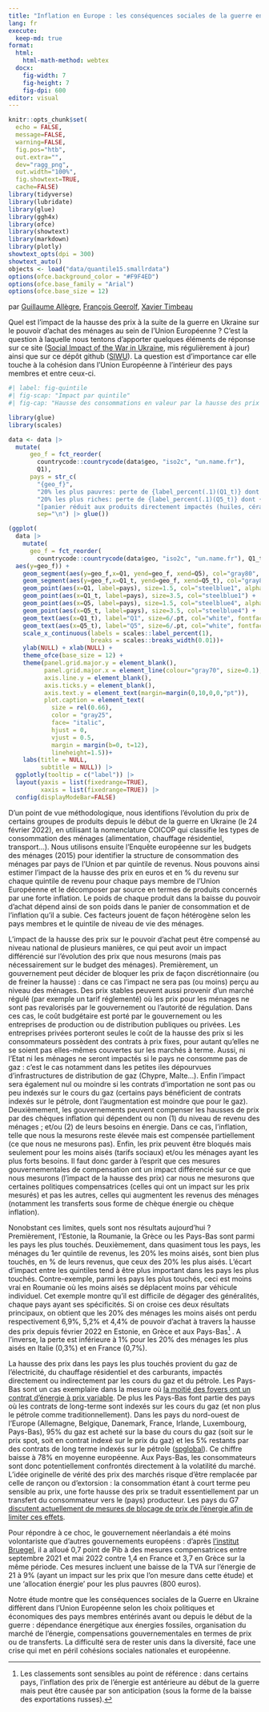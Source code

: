 ```yaml
---
title: "Inflation en Europe : les conséquences sociales de la guerre en Ukraine"
lang: fr
execute: 
  keep-md: true
format: 
  html:
    html-math-method: webtex
  docx: 
    fig-width: 7
    fig-height: 7
    fig-dpi: 600
editor: visual
---
```


```r
knitr::opts_chunk$set(
  echo = FALSE,
  message=FALSE, 
  warning=FALSE, 
  fig.pos="htb", 
  out.extra="",
  dev="ragg_png",
  out.width="100%",
  fig.showtext=TRUE,
  cache=FALSE)
library(tidyverse)
library(lubridate)
library(glue)
library(ggh4x)
library(ofce)
library(showtext)
library(markdown)
library(plotly)
showtext_opts(dpi = 300)
showtext_auto()
objects <- load("data/quantile15.smallrdata")
options(ofce.background_color = "#F9F4ED")
options(ofce.base_family = "Arial")
options(ofce.base_size = 12)

```

par [Guillaume Allègre](mailto:guillaume.allegre@sciencespo.fr), [François Geerolf](mailto:françois.geerolf@sciencespo.fr), [Xavier Timbeau](mailto:xavier.timbeau@sciencespo.fr)

Quel est l'impact de la hausse des prix à la suite de la guerre en Ukraine sur le pouvoir d'achat des ménages au sein de l'Union Européenne ?
C'est la question à laquelle nous tentons d'apporter quelques éléments de réponse sur ce site ([Social Impact of the War in Ukraine](https://ofce.shinyapps.io/siwu/), mis régulièrement à jour) ainsi que sur ce dépôt github ([SIWU](https://github.com/OFCE/SIWU)).
La question est d'importance car elle touche à la cohésion dans l'Union Européenne à l'intérieur des pays membres et entre ceux-ci.

```r
#| label: fig-quintile
#| fig-scap: "Impact par quintile"
#| fig-cap: "Hausse des consommations en valeur par la hausse des prix depuis février 2022 jusqu'à avril 2022 en % du revenu du quintile. L'impact est la somme de l'impact chaque mois divisé par la somme des revenus mensuels sur la même période. Les points plus petits sont pour une sélection de produits (huiles et matières grasses (CP0111), céréales (CP0115), combustibles pour le transport (CP0451, CP0452, CP0453, CP0454) et le chauffage (CP0722) - Source: Eurostat HICP et revenus par quintile"

library(glue)
library(scales)

data <- data |>
  mutate(
      geo_f = fct_reorder(
        countrycode::countrycode(data$geo, "iso2c", "un.name.fr"),
        Q1),
      pays = str_c(
        "{geo_f}",
        "20% les plus pauvres: perte de {label_percent(.1)(Q1_t)} dont {label_percent(.1)(Q1)} panier réduit",
        "20% les plus riches: perte de {label_percent(.1)(Q5_t)} dont {label_percent(.1)(Q5)} panier réduit", 
        "[panier réduit aux produits directement impactés (huiles, cérales, combustibles)]",
        sep="\n") |> glue())

(ggplot(
  data |> 
    mutate(
      geo_f = fct_reorder(
        countrycode::countrycode(data$geo, "iso2c", "un.name.fr"), Q1_t)) ,
  aes(y=geo_f)) + 
    geom_segment(aes(y=geo_f,x=Q1, yend=geo_f, xend=Q5), col="gray80", alpha=0.5, size=1.5)+
    geom_segment(aes(y=geo_f,x=Q1_t, yend=geo_f, xend=Q5_t), col="gray80", alpha=0.5, size=3.5)+
    geom_point(aes(x=Q1, label=pays), size=1.5, col="steelblue1", alpha=0.75) +
    geom_point(aes(x=Q1_t, label=pays), size=3.5, col="steelblue1") +
    geom_point(aes(x=Q5, label=pays), size=1.5, col="steelblue4", alpha=0.75) +
    geom_point(aes(x=Q5_t, label=pays), size=3.5, col="steelblue4") +
    geom_text(aes(x=Q1_t), label="Q1", size=6/.pt, col="white", fontface="bold" ) +
    geom_text(aes(x=Q5_t), label="Q5", size=6/.pt, col="white", fontface="bold") +
    scale_x_continuous(labels = scales::label_percent(1),
                       breaks = scales::breaks_width(0.01))+
    ylab(NULL) + xlab(NULL) +
    theme_ofce(base_size = 12) +
    theme(panel.grid.major.y = element_blank(),
          panel.grid.major.x = element_line(colour="gray70", size=0.1),
          axis.line.y = element_blank(),
          axis.ticks.y = element_blank(),
          axis.text.y = element_text(margin=margin(0,10,0,0,"pt")),
          plot.caption = element_text(
            size = rel(0.66),
            color = "gray25",
            face= "italic",
            hjust = 0,
            vjust = 0.5,
            margin = margin(b=0, t=12),
            lineheight=1.5))+
    labs(title = NULL,
         subtitle = NULL)) |>
  ggplotly(tooltip = c("label")) |> 
  layout(yaxis = list(fixedrange=TRUE),
         xaxis = list(fixedrange=TRUE)) |> 
  config(displayModeBar=FALSE) 
```

D'un point de vue méthodologique, nous identifions l'évolution du prix de certains groupes de produits depuis le début de la guerre en Ukraine (le 24 février 2022), en utilisant la nomenclature COICOP qui classifie les types de consommation des ménages (alimentation, chauffage résidentiel, transport...).
Nous utilisons ensuite l'Enquête européenne sur les budgets des ménages (2015) pour identifier la structure de consommation des ménages par pays de l'Union et par quintile de revenus.
Nous pouvons ainsi estimer l'impact de la hausse des prix en euros et en % du revenu sur chaque quintile de revenu pour chaque pays membre de l'Union Européenne et le décomposer par source en termes de produits concernés par une forte inflation.
Le poids de chaque produit dans la baisse du pouvoir d'achat dépend ainsi de son poids dans le panier de consommation et de l'inflation qu'il a subie.
Ces facteurs jouent de façon hétérogène selon les pays membres et le quintile de niveau de vie des ménages.

L'impact de la hausse des prix sur le pouvoir d'achat peut être compensé au niveau national de plusieurs manières, ce qui peut avoir un impact différencié sur l'évolution des prix que nous mesurons (mais pas nécessairement sur le budget des ménages).
Premièrement, un gouvernement peut décider de bloquer les prix de façon discrétionnaire (ou de freiner la hausse) : dans ce cas l'impact ne sera pas (ou moins) perçu au niveau des ménages.
Des prix stables peuvent aussi provenir d'un marché régulé (par exemple un tarif réglementé) où les prix pour les ménages ne sont pas revalorisés par le gouvernement ou l'autorité de régulation.
Dans ces cas, le coût budgétaire est porté par le gouvernement ou les entreprises de production ou de distribution publiques ou privées.
Les entreprises privées porteront seules le coût de la hausse des prix si les consommateurs possèdent des contrats à prix fixes, pour autant qu'elles ne se soient pas elles-mêmes couvertes sur les marchés à terme.
Aussi, ni l'Etat ni les ménages ne seront impactés si le pays ne consomme pas de gaz : c'est le cas notamment dans les petites iles dépourvues d'infrastructures de distribution de gaz (Chypre, Malte...).
Enfin l'impact sera également nul ou moindre si les contrats d'importation ne sont pas ou peu indexés sur le cours du gaz (certains pays bénéficient de contrats indexés sur le pétrole, dont l'augmentation est moindre que pour le gaz).
Deuxièmement, les gouvernements peuvent compenser les hausses de prix par des chèques inflation qui dépendent ou non (1) du niveau de revenu des ménages ; et/ou (2) de leurs besoins en énergie.
Dans ce cas, l'inflation, telle que nous la mesurons reste élevée mais est compensée partiellement (ce que nous ne mesurons pas).
Enfin, les prix peuvent être bloqués mais seulement pour les moins aisés (tarifs sociaux) et/ou les ménages ayant les plus forts besoins.
Il faut donc garder à l'esprit que ces mesures gouvernementales de compensation ont un impact différencié sur ce que nous mesurons (l'impact de la hausse des prix) car nous ne mesurons que certaines politiques compensatrices (celles qui ont un impact sur les prix mesurés) et pas les autres, celles qui augmentent les revenus des ménages (notamment les transferts sous forme de chèque énergie ou chèque inflation).

Nonobstant ces limites, quels sont nos résultats aujourd'hui ?
Premièrement, l'Estonie, la Roumanie, la Grèce ou les Pays-Bas sont parmi les pays les plus touchés.
Deuxièmement, dans quasiment tous les pays, les ménages du 1er quintile de revenus, les 20% les moins aisés, sont bien plus touchés, en % de leurs revenus, que ceux des 20% les plus aisés.
L'écart d'impact entre les quintiles tend à être plus important dans les pays les plus touchés.
Contre-exemple, parmi les pays les plus touchés, ceci est moins vrai en Roumanie où les moins aisés se déplacent moins par véhicule individuel.
Cet exemple montre qu'il est difficile de dégager des généralités, chaque pays ayant ses spécificités.
Si on croise ces deux résultats principaux, on obtient que les 20% des ménages les moins aisés ont perdu respectivement 6,9%, 5,2% et 4,4% de pouvoir d'achat à travers la hausse des prix depuis février 2022 en Estonie, en Grèce et aux Pays-Bas[^1] .
A l'inverse, la perte est inférieure à 1% pour les 20% des ménages les plus aisés en Italie (0,3%) et en France (0,7%).

[^1]: Les classements sont sensibles au point de référence : dans certains pays, l'inflation des prix de l'énergie est antérieure au début de la guerre mais peut être causée par son anticipation (sous la forme de la baisse des exportations russes).

La hausse des prix dans les pays les plus touchés provient du gaz de l'électricité, du chauffage résidentiel et des carburants, impactés directement ou indirectement par les cours du gaz et du pétrole.
Les Pays-Bas sont un cas exemplaire dans la mesure où [la moitié des foyers ont un contrat d'énergie à prix variable](https://www.acm.nl/en/publications/energy-monitor-2022-50-dutch-consumers-have-variable-rate-energy-contracts).
De plus les Pays-Bas font partie des pays où les contrats de long-terme sont indexés sur les cours du gaz (et non plus le pétrole comme traditionnellement).
Dans les pays du nord-ouest de l'Europe (Allemagne, Belgique, Danemark, France, Irlande, Luxembourg, Pays-Bas), 95% du gaz est acheté sur la base du cours du gaz (soit sur le prix spot, soit en contrat indexé sur le prix du gaz) et les 5% restants par des contrats de long terme indexés sur le pétrole ([spglobal](https://www.spglobal.com/commodityinsights/en/market-insights/latest-news/natural-gas/070220-gas-on-gas-pricing-increases-dominance-in-european-market-igu)).
Ce chiffre baisse à 78% en moyenne européenne.
Aux Pays-Bas, les consommateurs sont donc potentiellement confrontés directement à la volatilité du marché.
L'idée originelle de vérité des prix des marchés risque d'être remplacée par celle de rançon ou d'extorsion : la consommation étant à court terme peu sensible au prix, une forte hausse des prix se traduit essentiellement par un transfert du consommateur vers le (pays) producteur.
Les pays du G7 [discutent actuellement de mesures de blocage de prix de l'énergie afin de limiter ces effets](https://www.ft.com/content/ee090a48-5407-496f-b0e4-1fe78f37495d).

Pour répondre à ce choc, le gouvernement néerlandais a été moins volontariste que d'autres gouvernements européens : d'après [l'institut Bruegel](https://www.bruegel.org/publications/datasets/national-policies-to-shield-consumers-from-rising-energy-prices/), il a alloué 0,7 point de Pib à des mesures compensatrices entre septembre 2021 et mai 2022 contre 1,4 en France et 3,7 en Grèce sur la même période.
Ces mesures incluent une baisse de la TVA sur l'énergie de 21 à 9% (ayant un impact sur les prix que l'on mesure dans cette étude) et une 'allocation énergie' pour les plus pauvres (800 euros).

Notre étude montre que les conséquences sociales de la Guerre en Ukraine diffèrent dans l'Union Européenne selon les choix politiques et économiques des pays membres entérinés avant ou depuis le début de la guerre : dépendance énergétique aux énergies fossiles, organisation du marché de l'énergie, compensations gouvernementales en termes de prix ou de transferts.
La difficulté sera de rester unis dans la diversité, face une crise qui met en péril cohésions sociales nationales et européenne.
